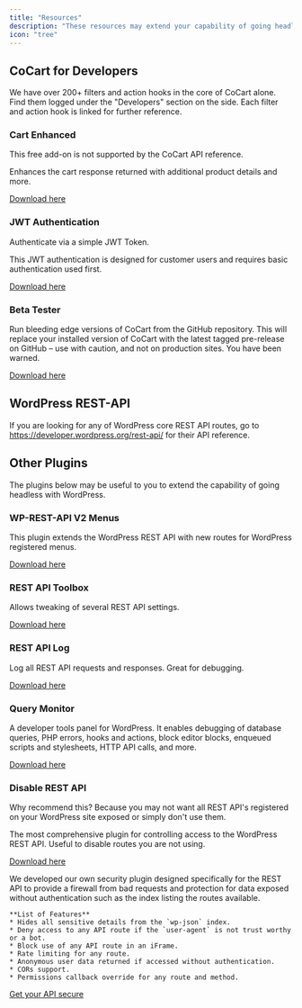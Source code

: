 ```yaml
---
title: "Resources"
description: "These resources may extend your capability of going headless with WordPress."
icon: "tree"
---
```


## CoCart for Developers

<Info>
    We have over 200+ filters and action hooks in the core of CoCart alone. Find them logged under the "Developers" section on the side. Each filter and action hook is linked for further reference.
</Info>

### Cart Enhanced

<Warning>
    This free add-on is not supported by the CoCart API reference.
</Warning>

Enhances the cart response returned with additional product details and more.

[Download here](https://wordpress.org/plugins/cocart-get-cart-enhanced/)

### JWT Authentication

Authenticate via a simple JWT Token.

<Note>
    This JWT authentication is designed for customer users and requires basic authentication used first.
</Note>

[Download here](https://wordpress.org/plugins/cocart-jwt-authentication/)

### Beta Tester

Run bleeding edge versions of CoCart from the GitHub repository. This will replace your installed version of CoCart with the latest tagged pre-release on GitHub – use with caution, and not on production sites. You have been warned.

[Download here](https://github.com/co-cart/cocart-beta-tester)

## WordPress REST-API

If you are looking for any of WordPress core REST API routes, go to https://developer.wordpress.org/rest-api/ for their API reference.

## Other Plugins

The plugins below may be useful to you to extend the capability of going headless with WordPress.

### WP-REST-API V2 Menus

This plugin extends the WordPress REST API with new routes for WordPress registered menus.

[Download here](https://wordpress.org/plugins/wp-rest-api-v2-menus/)

### REST API Toolbox

Allows tweaking of several REST API settings.

[Download here](https://wordpress.org/plugins/rest-api-toolbox/)

### REST API Log

Log all REST API requests and responses. Great for debugging.

[Download here](https://wordpress.org/plugins/wp-rest-api-log/)

### Query Monitor

A developer tools panel for WordPress. It enables debugging of database queries, PHP errors, hooks and actions, block editor blocks, enqueued scripts and stylesheets, HTTP API calls, and more.

[Download here](https://wordpress.org/plugins/query-monitor/)

### Disable REST API

<Note>
    Why recommend this? Because you may not want all REST API's registered on your WordPress site exposed or simply don't use them.
</Note>

The most comprehensive plugin for controlling access to the WordPress REST API. Useful to disable routes you are not using.

[Download here](https://wordpress.org/plugins/disable-json-api/)

<Info>
    We developed our own security plugin designed specifically for the REST API to provide a firewall from bad requests and protection for data exposed without authentication such as the index listing the routes available.

    **List of Features**
    * Hides all sensitive details from the `wp-json` index.
    * Deny access to any API route if the `user-agent` is not trust worthy or a bot.
    * Block use of any API route in an iFrame.
    * Rate limiting for any route.
    * Anonymous user data returned if accessed without authentication.
    * CORs support.
    * Permissions callback override for any route and method.

[Get your API secure](#)
</Info>

